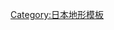 {{Navbox
|name       = 日本湖泊
|state      = {{{state|}}}
|basestyle  = background:#skyblue
|title      = {{flagdeco|JPN}} [[日本湖泊列表|日本湖泊]]
|image      =
|listclass  = hlist hlist-hyphen
|group1 = [[北海道]]
|list1  =
*[[阿寒湖]]
*[[厚岸湖]]
*[[網走湖]]
*{{link-ja|宇多內湖|ウトナイ湖}}
*{{link-ja|生花苗沼|生花苗沼}}
*{{link-ja|大沼 (稚內市)|大沼 (稚内市)}}
*[[大沼 (七飯町)]]
*{{link-ja|オコタンペ湖|オコタンペ湖}}
*{{link-ja|溫根沼|温根沼}}
*{{link-ja|遠內多湖|オンネトー}}
*オンネ沼
*{{link-ja|神沼|カムイト沼}}
*{{link-ja|久種湖|久種湖}}
*[[屈斜路湖]]
*[[倶多樂湖]]
*[[屈茶路湖]]
*[[大沼 (七飯町)|小沼]]
*{{link-ja|駒止湖|駒止湖}}
*{{link-ja|小向湖|コムケ湖}}
*[[佐呂間湖]]
*{{link-ja|然別湖|然別湖}}
*[[支笏湖]]
*信部內湖
*{{link-ja|東雲湖|東雲湖}}
*{{link-ja|シュンクシタカラ湖|シュンクシタカラ湖}}
*[[大沼 (七飯町)|蓴菜沼]]
*{{link-ja|シラルトロ沼|シラルトロ沼}}
*[[知床五湖]]
*{{link-ja|知床沼|知床沼}}
*[[神仙沼]]
*{{link-ja|達古武湖|達古武湖}}
*{{link-ja|知美化布湖|チミケップ湖}}
*長節湖
*{{link-ja|血妖魔沼|チョマトー}}
*[[濤沸湖]]
*[[洞爺湖]]
*{{link-ja|塘路湖|塘路湖}}
*[[豐似湖]]
*[[能取湖]]
*[[春采湖]]
*{{link-ja|下之湖|パンケトー}}
*{{link-ja|下沼|パンケ沼}}
*火散布沼
*[[風蓮湖]]
*{{link-ja|ペケレット湖|ペケレット湖}}
*{{link-ja|上之湖|ペンケトー}}
*上沼
*波羅多湖
*ポロ沼
*[[摩周湖]]
*{{link-ja|宮島沼|宮島沼}}
*{{link-ja|莫埃來沼|モエレ沼}}
*{{link-ja|モケウニ沼|モケウニ沼}}
*藻散布沼
*{{link-ja|湧洞沼|湧洞沼}}
*{{link-ja|羅臼湖|羅臼湖}}

|group2 = [[東北地方|東北]]
|list2  =
*{{link-ja|姊沼|姉沼}}
*市柳沼
*{{link-ja|宇曾利湖|宇曽利湖}}
*[[小川原湖]]
*尾駮沼
*{{link-ja|潟沼|潟沼}}
*{{link-ja|十三湖|十三湖}}
*[[十二湖]]
*{{link-ja|鷹架沼|鷹架沼}}
*{{link-ja|田光沼|田光沼}}
*田面木沼
*[[十和田湖]]
*{{link-ja|伊豆沼|伊豆沼}}
*內沼 (登米市)
*[[御釜]]
*{{link-ja|蕪栗沼|蕪栗沼}}
*{{link-ja|鳥之海|鳥の海}}
*{{link-ja|萬石浦|万石浦}}
*長面浦
*{{link-ja|長沼水壩|長沼ダム|長沼}}
*{{link-ja|淺內沼|浅内沼}}
*{{link-ja|作澤沼|作沢沼}}
*[[田澤湖]]
*[[八郎潟|八郎潟調整池]]
*[[男鹿半島|目潟]]
*{{link-ja|乙越沼|乙越沼}}
*[[大鳥池]]
*{{link-ja|白龍湖 (日本)|白竜湖|白龍湖}}
*{{link-ja|秋元湖|秋元湖}}
*[[豬苗代湖]]
*{{link-ja|雄國沼|雄国沼}}
*{{link-ja|小野川湖|小野川湖}}
*男沼
*{{link-ja|五色沼 (福島市)|五色沼 (福島市)}}
*{{link-ja|五色沼 (北鹽原村)|五色沼 (北塩原村)}}
*{{link-ja|曾原湖|曽原湖}}
*{{link-ja|仁田沼|仁田沼}}
*{{link-ja|沼澤湖|沼沢湖}}
*半田沼
*{{link-ja|檜原湖|桧原湖}}
*{{link-ja|蓋沼|蓋沼}}
*{{link-ja|松川浦|松川浦}}
*{{link-ja|女沼|女沼}}

|group3 = [[關東地方|關東]]
|list3  =
*{{link-ja|牛久沼|牛久沼}}
*[[霞浦 (湖泊)|霞浦]]
*{{link-ja|菅生沼|菅生沼}}
*{{link-ja|神之池|神之池}}
*{{link-ja|涸沼|涸沼}}
*{{link-ja|鬼怒沼|鬼怒沼}}
*{{link-ja|五色沼 (日光市)|五色沼 (日光市)}}
*[[中禪寺湖]]
*{{link-ja|湯之湖|湯ノ湖}}
*{{link-ja|西之湖|西ノ湖}}
*{{link-ja|大沼 (赤城山)|大沼 (赤城山)}}
*{{link-ja|覺滿淵|覚満淵}}
*{{link-ja|尾瀨沼|尾瀬沼}}
*{{link-ja|榛名湖|榛名湖}}
*{{link-ja|丸沼 (群馬縣)|丸沼 (群馬県)|丸沼}}
*{{link-ja|菅沼 (群馬縣)|菅沼 (群馬県)|菅沼}}
*{{link-ja|大尻沼|大尻沼}}
*{{link-ja|寶藏寺沼|宝蔵寺沼}}
*{{link-ja|伊佐沼|伊佐沼}}
*{{link-ja|黑濱沼|黒浜沼}}
*{{link-ja|柴山沼|柴山沼}}
*{{link-ja|白幡沼|白幡沼}}
*{{link-ja|鳥羽井沼|鳥羽井沼}}
*{{link-ja|原市沼|原市沼}}
*{{link-ja|別所沼|別所沼}}
*{{link-ja|印旛沼|印旛沼}}
*{{link-ja|手賀沼|手賀沼}}
*{{link-ja|與田浦|与田浦}}
*{{link-ja|古利根沼|古利根沼}}
*[[不忍池]]
*{{link-ja|洗足池|洗足池}}
*[[蘆之湖]]
*{{link-ja|震生湖 (日本)|震生湖|震生湖}}

|group4 = [[中部地方|中部]]
|list4   = {{Navbox subgroup
   |groupstyle=background-color:#efefef; text-align:center
   |group1 = [[北陸地方|北陸]]
   |list1 =
*[[加茂湖]]
*{{link-ja|佐潟|佐潟}}
*{{link-ja|高浪之池|高浪の池}}
*{{link-ja|鳥屋野潟|鳥屋野潟}}
*{{link-ja|福島潟|福島潟}}
*{{link-ja|松濱之池|松浜の池}}
*{{link-ja|十二町潟|十二町潟オニバス発生地}}
*{{link-ja|繩池|縄ヶ池}}
*{{link-ja|黑池 (日本)|黒池|黑池}}
*{{link-ja|猫池 (日本)|猫池|貓池}}
*{{link-ja|足洗潟|足洗潟}}
*{{link-ja|赤倉池|赤倉池}}
*{{link-ja|祖父谷天然水壩湖|祖父谷の天然ダム湖}}
*{{link-ja|長池 (富山縣)|長池 (富山県)|長池}}
*{{link-ja|御庫裏池|ミクリガ池}}
*{{link-ja|秘庫立池|ミドリガ池}}
*{{link-ja|龍膽池|リンドウ池}}
*{{link-ja|血之池 (富山縣)|血の池 (富山県)|血之池}}
*{{link-ja|硯池 (日本)|硯ヶ池|硯池}}
*{{link-ja|水晶池|水晶池}}
*{{link-ja|龍晶池|竜晶池}}
*{{link-ja|五郎池|五郎池}}
*{{link-ja|早月川河川敷水窪|早月川河川敷の水溜り}}
*{{link-ja|釜池|釜池}}
*{{link-ja|圓池 (上市町)|つぶら池}}
*{{link-ja|ながら池|ながら池}}
*{{link-ja|新湯|新湯}}
*{{link-ja|刈込池 (富山縣)|刈込池 (富山県)}}
*{{link-ja|多枝原池|多枝原池}}
*{{link-ja|泥鰌池|泥鰌池}}
*{{link-ja|木場潟|加賀三湖}}
*{{link-ja|柴山潟|加賀三湖}}
*{{link-ja|河北潟|河北潟}}
*{{link-ja|邑知潟|邑知潟}}
*{{link-ja|北潟湖|北潟湖}}
*[[三方五湖|水月湖]]
*[[三方五湖|菅湖]]
*[[三方五湖|久久子湖]]
*[[三方五湖|日向湖]]
*[[三方五湖|三方湖]]
   |group2 = [[中央高地]]
   |list2 =
*{{link-ja|大沼池|大沼池}}
*{{link-ja|風吹大池|風吹大池}}
*{{link-ja|白駒之池|白駒の池}}
*[[諏訪湖]]
*{{link-ja|大正池 (松本市)|大正池 (松本市)|大正池}}
*{{link-ja|田代池|田代池}}
*{{link-ja|青木湖|青木湖}}
*{{link-ja|木崎湖|木崎湖}}
*{{link-ja|中綱湖|中綱湖}}
*{{link-ja|野尻湖|野尻湖}}
*{{link-ja|白馬大池|白馬大池}}
*{{link-ja|琵琶池|琵琶池}}
*{{link-ja|北龍湖|北竜湖}}
*[[松原湖]]
*{{link-ja|四尾連湖|四尾連湖}}
*[[河口湖]]
*[[西湖 (富士五湖)|西湖]]
*[[精進湖]]
*[[本栖湖]]
*[[山中湖]]
   |group3 = [[東海地方|東海]]
   |list3 =
*{{link-ja|一碧湖|一碧湖}}
*{{link-ja|八丁池|八丁池}}
*{{link-ja|佐鳴湖|佐鳴湖}}
*[[濱名湖]]
*{{link-ja|油淵|油ヶ淵}}
}}

|group5 = [[近畿地方|近畿]]
|list5  =
*{{link-ja|余吳湖|余呉湖}}
*[[琵琶湖]]
*{{link-ja|西之湖|西の湖}}
*{{link-ja|阿蘇海|阿蘇海}}
*{{link-ja|久美濱灣|久美浜湾}}
*{{link-ja|離湖|離湖}}
*尺八池
*{{link-ja|玄霸池|紅葉谷 (京都市)}}
*{{link-ja|深泥池|深泥池}}

|group6 = [[中國地方|中國]]
|list6  =
*{{link-ja|湖山池|湖山池}}
*{{link-ja|多鯰池|多鯰ヶ池}}
*{{link-ja|水尻池|水尻池}}
*{{link-ja|東鄉池|東郷池}}
*{{link-ja|神西湖|神西湖}}
*[[宍道湖]]
*[[中海]]

|group7 = [[四國]]
|list7  =
*{{link-ja|海老池|海老ヶ池}}
*{{link-ja|夫婦池|夫婦池}}

|group8 = [[九州 (日本)|九州]]
|list8  =
*{{link-ja|白土湖|白土湖}}
*{{link-ja|上江津湖|江津湖}}
*{{link-ja|下江津湖|江津湖}}
*{{link-ja|小田之池|小田の池}}

*{{link-ja|神樂女湖|神楽女湖}}
*{{link-ja|志高湖|志高湖}}
*{{link-ja|大幡池|大幡池}}
*{{link-ja|不動池|不動池}}
*{{link-ja|御池|御池}}
*{{link-ja|六觀音御池|六観音御池}}
*[[池田湖]]
*{{link-ja|藺牟田池|藺牟田池}}
*[[鰻池]]
*{{link-ja|大浪池|大浪池}}
*{{link-ja|薩摩湖|薩摩湖}}
*{{link-ja|住吉池|住吉池}}
*{{link-ja|海鼠池|なまこ池}}

|group9 = [[沖繩縣|沖繩]]
|list9  =
*{{link-ja|大池 (沖繩縣)|大池 (沖縄県)|大池}}

|group10 = 相關條目
|list10  =
*[[日本人工湖列表|人工湖列表]]（{{link-ja|蓄水池百選|ため池百選}}、{{link-ja|水壩湖百選|ダム湖百選}}、[[日本水壩列表|水壩列表]]）
}}
<noinclude>
[[Category:日本湖泊| ]]
[[Category:日本地形模板]]
</noinclude>